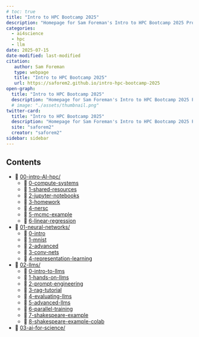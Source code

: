 ```yaml
---
# toc: true
title: "Intro to HPC Bootcamp 2025"
description: "Homepage for Sam Foreman's Intro to HPC Bootcamp 2025 Project"
categories:
  - ai4science
  - hpc
  - llm
date: 2025-07-15
date-modified: last-modified
citation:
   author: Sam Foreman
   type: webpage
   title: "Intro to HPC Bootcamp 2025"
   url: https://saforem2.github.io/intro-hpc-bootcamp-2025
open-graph:
  title: "Intro to HPC Bootcamp 2025"
  description: "Homepage for Sam Foreman's Intro to HPC Bootcamp 2025 Project"
  # image: "./assets/thumbnail.png"
twitter-card:
  title: "Intro to HPC Bootcamp 2025"
  description: "Homepage for Sam Foreman's Intro to HPC Bootcamp 2025 Project"
  site: "saforem2"
  creator: "saforem2"
sidebar: sidebar
---
```


## Contents

- 📂 [00-intro-AI-hpc/](./00-intro-AI-HPC/index.html)
  - 📄 [0-compute-systems](./00-intro-AI-hpc/0-compute-systems/index.html)
  - 📄 [1-shared-resources](./00-intro-AI-HPC/1-shared-resources/)
  - 📗 [2-jupyter-notebooks](./00-intro-AI-hpc/2-jupyter-notebooks/index.html)
  - 📄 [3-homework](./00-intro-AI-hpc/3-homework/index.html)
  - 📄 [4-nersc](./00-intro-AI-hpc/4-nersc/index.html)
  - 📗 [5-mcmc-example](./00-intro-AI-hpc/5-mcmc-example/index.html)
  - 📗 [6-linear-regression](./00-intro-AI-hpc/6-linear-regression/index.html)
  <!-- - 📗 [7-statistical-learning](./00-intro-AI-hpc/7-statistical-learning/index.html) -->

- 📂 [01-neural-networks/](./01-neural-networks/index.html)
  - 📄 [0-intro](./01-neural-networks/0-intro/index.html)
  - 📗 [1-mnist](./01-neural-networks/1-mnist/index.html)
  - 📄 [2-advanced](./01-neural-networks/2-advanced/index.html)
  - 📗 [3-conv-nets](./01-neural-networks/3-conv-nets/index.html)
  - 📗 [4-representation-learning](./01-neural-networks/4-representation-learning/index.html)

- 📂 [02-llms/](./02-llms/index.html)
  - 📄 [0-intro-to-llms](./02-llms/0-intro-to-llms/index.html)
  - 📗 [1-hands-on-llms](./02-llms/1-hands-on-llms/index.html)
  - 📄 [2-prompt-engineering](./02-llms/2-prompt-engineering/index.html)
  - 📄 [3-rag-tutorial](./02-llms/3-rag-tutorial/index.html)
  - 📄 [4-evaluating-llms](./02-llms/4-evaluating-llms/index.html)
  - 📄 [5-advanced-llms](./02-llms/5-advanced-llms/index.html)
  - 📗 [6-parallel-training](./02-llms/6-parallel-training/index.html)
  - 📗 [7-shakespeare-example](./02-llms/7-shakespeare-example/index.html)
  - 📗 [8-shakespeare-example-colab](./02-llms/8-shakespeare-example-colab/index.ipynb)

- 📂 [03-ai-for-science/](./03-ai-for-science/index.html)

<!--

### QMD

- 📂 [00-intro-AI-hpc/](./00-intro-AI-HPC/index.qmd)
  - 📄 [0-compute-systems](./00-intro-AI-hpc/0-compute-systems/index.qmd)
  - 📄 [1-shared-resources](./00-intro-AI-HPC/1-shared-resources/)
  - 📗 [2-jupyter-notebooks](./00-intro-AI-hpc/2-jupyter-notebooks/index.qmd)
  - 📄 [3-homework](./00-intro-AI-hpc/3-homework/index.qmd)
  - 📄 [4-nersc](./00-intro-AI-hpc/4-nersc/index.qmd)
  - 📗 [5-mcmc-example](./00-intro-AI-hpc/5-mcmc-example/index.qmd)
  - 📗 [6-linear-regression](./00-intro-AI-hpc/6-linear-regression/index.qmd)

- 📂 [01-neural-networks/](./01-neural-networks/index.qmd)
  - 📄 [0-intro](./01-neural-networks/0-intro/index.qmd)
  - 📗 [1-mnist](./01-neural-networks/1-mnist/index.qmd)
  - 📄 [2-advanced](./01-neural-networks/2-advanced/index.qmd)
  - 📗 [3-conv-nets](./01-neural-networks/3-conv-nets/index.qmd)
  - 📗 [4-representation-learning](./01-neural-networks/4-representation-learning/index.qmd)

- 📂 [02-llms/](./02-llms/index.qmd)
  - 📄 [0-intro-to-llms](./02-llms/0-intro-to-llms/index.qmd)
  - 📗 [1-hands-on-llms](./02-llms/1-hands-on-llms/index.qmd)
  - 📄 [2-prompt-engineering](./02-llms/2-prompt-engineering/index.qmd)
  - 📄 [3-rag-tutorial](./02-llms/3-rag-tutorial/index.qmd)
  - 📄 [4-evaluating-llms](./02-llms/4-evaluating-llms/index.qmd)
  - 📄 [5-advanced-llms](./02-llms/5-advanced-llms/index.qmd)
  - 📗 [6-parallel-training](./02-llms/6-parallel-training/index.qmd)
  - 📗 [7-shakespeare-example](./02-llms/7-shakespeare-example/index.qmd)
  - 📗 [8-shakespeare-example-colab](./02-llms/8-shakespeare-example-colab/index.ipynbd)

- 📂 [03-ai-for-science/](./03-ai-for-science/index.qmd)

### HTML

-->

